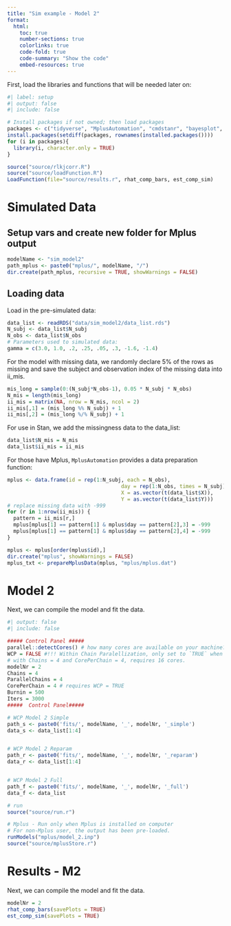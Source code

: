 ```yaml
---
title: "Sim example - Model 2"
format:
  html:
    toc: true
    number-sections: true
    colorlinks: true
    code-fold: true
    code-summary: "Show the code"
    embed-resources: true
---
```


First, load the libraries and functions that will be needed later on:
```r
#| label: setup
#| output: false
#| include: false

# Install packages if not owned; then load packages
packages <- c("tidyverse", "MplusAutomation", "cmdstanr", "bayesplot", "RColorBrewer", "MASS", "igraph", "ggpubr")
install.packages(setdiff(packages, rownames(installed.packages())))
for (i in packages){
  library(i, character.only = TRUE)
}

source("source/rlkjcorr.R")
source("source/loadFunction.R")
LoadFunction(file="source/results.r", rhat_comp_bars, est_comp_sim)
```

# Simulated Data

## Setup vars and create new folder for Mplus output
```r
modelName <- "sim_model2"
path_mplus <- paste0("mplus/", modelName, "/")
dir.create(path_mplus, recursive = TRUE, showWarnings = FALSE)
```

## Loading data
Load in the pre-simulated data:
```r
data_list <- readRDS("data/sim_model2/data_list.rds")
N_subj <- data_list$N_subj
N_obs <- data_list$N_obs
# Parameters used to simulated data:
gamma = c(3.0, 1.0, .2, .25, .05, .3, -1.6, -1.4)
```

For the model with missing data, we randomly declare 5% of the rows as missing
and save the subject and observation index of the missing data into ii_mis.
```r
mis_long = sample(0:(N_subj*N_obs-1), 0.05 * N_subj * N_obs)
N_mis = length(mis_long)
ii_mis = matrix(NA, nrow = N_mis, ncol = 2)
ii_mis[,1] = (mis_long %% N_subj) + 1
ii_mis[,2] = (mis_long %/% N_subj) + 1
```

For use in Stan, we add the missingness data to the data_list:
```r
data_list$N_mis = N_mis
data_list$ii_mis = ii_mis
```

For those have Mplus, `MplusAutomation` provides a data preparation function:
```r
mplus <- data.frame(id = rep(1:N_subj, each = N_obs),
                                     day = rep(1:N_obs, times = N_subj),
                                     X = as.vector(t(data_list$X)),
                                     Y = as.vector(t(data_list$Y)))
# replace missing data with -999
for (r in 1:nrow(ii_mis)) {
  pattern = ii_mis[r,]
  mplus[mplus[1] == pattern[1] & mplus$day == pattern[2],3] = -999
  mplus[mplus[1] == pattern[1] & mplus$day == pattern[2],4] = -999
}

mplus <- mplus[order(mplus$id),]
dir.create("mplus", showWarnings = FALSE)
mplus_txt <- prepareMplusData(mplus, "mplus/mplus.dat")
```


# Model 2
Next, we can compile the model and fit the data. 
```r
#| output: false
#| include: false

##### Control Panel ##### 
parallel::detectCores() # how many cores are available on your machine?
WCP = FALSE #!!! Within Chain Paralellization, only set to `TRUE` when enough cores are available !!!
# with Chains = 4 and CorePerChain = 4, requires 16 cores. 
modelNr = 2
Chains = 4
ParallelChains = 4
CorePerChain = 4 # requires WCP = TRUE
Burnin = 500
Iters = 3000
#####  Control Panel##### 

# WCP Model 2 Simple
path_s <- paste0('fits/', modelName, '_', modelNr, '_simple')
data_s <- data_list[1:4]


# WCP Model 2 Reparam
path_r <- paste0('fits/', modelName, '_', modelNr, '_reparam')
data_r <- data_list[1:4]


# WCP Model 2 Full
path_f <- paste0('fits/', modelName, '_', modelNr, '_full')
data_f <- data_list

# run 
source("source/run.r")

# Mplus - Run only when Mplus is installed on computer
# For non-Mplus user, the output has been pre-loaded.
runModels("mplus/model_2.inp")
source("source/mplusStore.r")
```

# Results - M2
Next, we can compile the model and fit the data. 
```r
modelNr = 2
rhat_comp_bars(savePlots = TRUE)
est_comp_sim(savePlots = TRUE)
```
